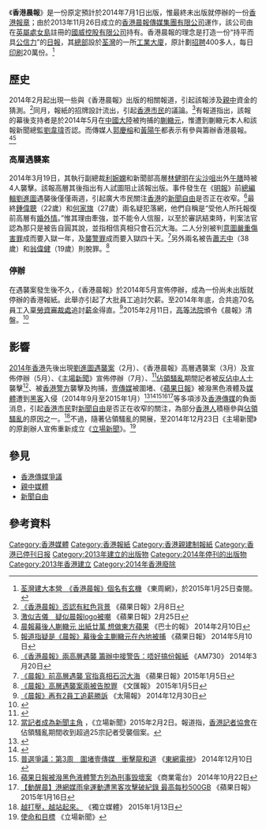 {{Infobox Newspaper
| name                = 香港晨報
| image               = 
| caption             = 香港晨報
| type                = 晨報
| owners              = 國威控股有限公司
| publisher           = 香港晨報傳媒集團有限公司
| editor              = [[利婉嫻|利婉嫻]]
| chiefeditor         = 
| foundation          = 原定預計於2014年7月
| ceased publication  = 2014年5月
| language            = [[中文|中文]]（繁體）
| headquarters        = {{HK}}[[荃灣|荃灣]]
| website             = 无
}}

《'''香港晨報'''》是一份原定預計於2014年7月1日出版，惟最終未出版就停辦的一份[[香港報章|香港報章]]；由於2013年11月26日成立的[[香港晨報傳媒集團有限公司|香港晨報傳媒集團有限公司]]運作，該公司由在[[英屬處女島|英屬處女島]]註冊的[[國威控股有限公司|國威控股有限公司]]持有。香港晨報的理念是打造一份“持平而具[[公信力|公信力]]”的[[日報|日報]]，其[[總部|總部]]設於[[荃灣|荃灣]]的一所[[工業大廈|工業大廈]]，原計劃[[招聘|招聘]]400多人，每日[[印刷|印刷]]20萬份。<ref>[http://eastweek.my-magazine.me/?aid=31732 荃灣建大本營　《香港晨報》個名有玄機] {{Wayback|url=http://eastweek.my-magazine.me/?aid=31732 |date=20160310133434 }} 《東周網》，於2015年1月25日查閱。</ref>

== 歷史 ==
2014年2月起出現一些與《香港晨報》出版的相關報道，引起該報涉及[[親中|親中]]資金的猜測。<ref>[http://hk.apple.nextmedia.com/news/art/20140208/18618741 《香港晨報》否認有紅色背景] {{Wayback|url=http://hk.apple.nextmedia.com/news/art/20140208/18618741 |date=20160820135814 }}《蘋果日報》2月8日</ref>同月，報紙的招牌設計流出，引起[[香港市民|香港市民]]的議論。<ref>[http://hk.apple.nextmedia.com/news/art/20140225/18637011 激似吉儀　疑似晨報logo被嘲] {{Wayback|url=http://hk.apple.nextmedia.com/news/art/20140225/18637011 |date=20160304142813 }}《蘋果日報》2月25日</ref>有報道指出，該報的幕後支持者是於2014年5月在[[中國大陸|中國大陸]]被拘捕的[[蒯轍元|蒯轍元]]，惟遭到蒯轍元本人和該報新聞總監[[劉韋瑋|劉韋瑋]]否認。而傳媒人[[郭慶榕|郭慶榕]]和[[黃陽午|黃陽午]]都表示有參與籌辦香港晨報。<ref>[http://www.bastillepost.com/hongkong/1-%E6%94%BF%E4%BA%8B/94485-%E6%99%A8%E5%A0%B1%E5%B9%95%E5%BE%8C%E4%BA%BA%E8%92%AF%E8%BD%8D%E5%85%83-%E5%87%BA%E7%B4%99%E5%BB%BF%E8%90%AC-%E6%83%B3%E5%81%9A%E6%9D%B1%E6%96%B9%E8%98%8B%E6%9E%9C?r=w 晨報幕後人蒯轍元 出紙廿萬 想做東方蘋果] {{Wayback|url=http://www.bastillepost.com/hongkong/1-%E6%94%BF%E4%BA%8B/94485-%E6%99%A8%E5%A0%B1%E5%B9%95%E5%BE%8C%E4%BA%BA%E8%92%AF%E8%BD%8D%E5%85%83-%E5%87%BA%E7%B4%99%E5%BB%BF%E8%90%AC-%E6%83%B3%E5%81%9A%E6%9D%B1%E6%96%B9%E8%98%8B%E6%9E%9C?r=w |date=20160619025008 }} 《巴士的報》 2014年2月10日</ref><ref>[http://hk.apple.nextmedia.com/realtime/news/20140510/52464613 報道指疑是《晨報》幕後金主蒯轍元在內地被捕] {{Wayback|url=http://hk.apple.nextmedia.com/realtime/news/20140510/52464613 |date=20160304222321 }} 《蘋果日報》 2014年5月10日</ref>

===高層遇襲案===
2014年3月19日，其執行副總裁[[利婉嫻|利婉嫻]]和新聞部高層[[林健明|林健明]]在[[尖沙咀|尖沙咀]]出外[[午膳|午膳]]時被4人襲擊。該報高層其後指出有人試圖阻止該報出版。事件發生在《[[明報|明報]]》前[[總編輯|總編輯]][[劉進圖|劉進圖]]遇襲後僅僅兩週，引起廣大市民關注[[香港|香港]]的[[新聞自由|新聞自由]]是否正在收窄。<ref>[http://www.am730.com.hk/article-199010 《香港晨報》兩高層遇襲 籌辦中接警告：唔好搞份報紙] {{Wayback|url=http://www.am730.com.hk/article-199010 |date=20160627190855 }} 《AM730》 2014年3月20日</ref>最終[[鍾偉聰|鍾偉聰]]（22歲）和[[何家旗|何家旗]]（27歲）兩名疑犯落網，他們自稱是“受他人所托報復前高層有[[婚外情|婚外情]]。”惟其理由牽強，並不能令人信服，以至於審訊結束時，判案法官認為那只是被告自圓其說，並指相信真相只會石沉大海。二人分別被判[[意圖嚴重傷害罪|意圖嚴重傷害罪]]成而要入獄一年，及[[襲警罪|襲警罪]]成而要入獄四十天。<ref>[http://hk.apple.nextmedia.com/realtime/news/20150105/53301797 《晨報》前高層遇襲 官指真相石沉大海] {{Wayback|url=http://hk.apple.nextmedia.com/realtime/news/20150105/53301797 |date=20150619171551 }}《蘋果日報》2015年1月5日</ref>另外兩名被告[[蕭志中|蕭志中]]（38歲）和[[翁偉健|翁偉健]]（19歲）則脫罪。<ref>[http://news.wenweipo.com/2015/01/05/IN1501050053.htm 《晨報》高層遇襲案兩被告脫罪] {{Wayback|url=http://news.wenweipo.com/2015/01/05/IN1501050053.htm |date=20180930024915 }} 《文匯報》  2015年1月5日</ref>

===停辦===
在遇襲案發生後不久，《香港晨報》於2014年5月宣佈停辦，成為一份尚未出版就停辦的香港報紙。此舉亦引起了大批員工追討欠薪。至2014年年底，合共逾70名員工入稟[[勞資審裁處|勞資審裁處]]追討[[薪金|薪金]]得直。<ref>[https://hk.news.yahoo.com/%E6%99%A8%E5%A0%B1-%E5%86%8D%E6%9C%892%E5%93%A1%E5%B7%A5%E8%BF%BD%E8%96%AA%E5%8B%9D%E8%A8%B4-214019456.html 《晨報》再有2員工追薪勝訴] {{Wayback|url=https://hk.news.yahoo.com/%E6%99%A8%E5%A0%B1-%E5%86%8D%E6%9C%892%E5%93%A1%E5%B7%A5%E8%BF%BD%E8%96%AA%E5%8B%9D%E8%A8%B4-214019456.html |date=20150211180835 }} 《太陽報》 2014年12月30日</ref>2015年2月11日，[[香港高等法院|高等法院]]頒令《晨報》清盤。<ref>{{Cite web |url=http://hk.apple.nextmedia.com/realtime/news/20150211/53426101 |title=《晨報》正式清盤 |access-date=2015-02-11 |archive-date=2015-07-27 |archive-url=https://web.archive.org/web/20150727002754/http://hk.apple.nextmedia.com/realtime/news/20150211/53426101 |dead-url=no }}</ref>

==影響==
[[2014年香港|2014年香港]]先後出現[[劉進圖遇襲案|劉進圖遇襲案]]（2月）、《香港晨報》高層遇襲案（3月）及宣佈停辦（5月）、《[[主場新聞|主場新聞]]》宣佈停辦（7月）、<ref>{{cite web |url=http://inews.mingpao.com/htm/INews/20140726/gb717290.htm |title=蔡東豪：恐懼誤判 結束主場新聞 |language=zh-hant |publisher=[[明報|明報即時新聞網]] |date=2014-07-26 |accessdate=2014-07-26 |archive-date=2014-08-09 |archive-url=https://web.archive.org/web/20140809223531/http://inews.mingpao.com/htm/INews/20140726/gb717290.htm |dead-url=no }}</ref>[[佔領騷亂|佔領騷亂]]期間記者被[[反佔中大遊行|反佔中人士]]襲擊<ref>[https://thestandnews.com/politics/%E7%95%B6%E8%A8%98%E8%80%85%E6%88%90%E7%82%BA%E6%96%B0%E8%81%9E%E4%B8%BB%E8%A7%92/ 當記者成為新聞主角] {{Wayback|url=https://thestandnews.com/politics/%E7%95%B6%E8%A8%98%E8%80%85%E6%88%90%E7%82%BA%E6%96%B0%E8%81%9E%E4%B8%BB%E8%A7%92/ |date=20200813003045 }}，《立場新聞》2015年2月2日。報道指，[[香港記者協會|香港記者協會]]在佔領騷亂期間收到超過25宗記者受襲個案。</ref>、被[[香港警方|香港警方]]襲擊及拘捕，[[壹傳媒|壹傳媒]]被圍堵、《[[蘋果日報|蘋果日報]]》被潑黑色液體及[[媒體|媒體]]遭到[[黑客|黑客]]入侵（2014年9月至2015年1月）<ref>{{cite news |url=http://hk.apple.nextmedia.com/realtime/news/20141125/53166630 |title=now新聞台工程人員被指襲警拘捕 |publisher=《[[蘋果日報_(香港)|蘋果日報 (香港)]]》 |date=2014-11-26 |language=zh-hant |accessdate=2015-01-27 |archive-date=2014-11-28 |archive-url=https://web.archive.org/web/20141128061141/http://hk.apple.nextmedia.com/realtime/news/20141125/53166630 |dead-url=no }}</ref><ref>{{cite news|title=《蘋果》記者採訪被指襲警帶署|url=http://hk.apple.nextmedia.com/news/art/20141128/18950751|newspaper=蘋果日報|date=2014-11-28|accessdate=2015-01-27|archive-date=2014-11-28|archive-url=https://web.archive.org/web/20141128005342/http://hk.apple.nextmedia.com/news/art/20141128/18950751|dead-url=no}}</ref><ref>[http://www.on.cc/hk/bkn/cnt/news/20141210/bkn-20141210221234964-1210_00822_001.html 普選爭議：第3周　圍堵壹傳媒　衝擊龍和道] 《[[東網電視|東網電視]]》 2014年12月10日</ref><ref>[https://hk.news.yahoo.com/%E8%98%8B%E6%9E%9C%E6%97%A5%E5%A0%B1%E8%A2%AB%E6%BD%91%E9%BB%91%E8%89%B2%E6%B6%B2%E9%AB%94%E8%AD%A6%E6%96%B9%E5%88%97%E7%82%BA%E5%88%91%E4%BA%8B%E6%AF%81%E5%A3%9E%E6%A1%88-224600962.html 蘋果日報被潑黑色液體警方列為刑事毁壞案] {{Wayback|url=https://hk.news.yahoo.com/%E8%98%8B%E6%9E%9C%E6%97%A5%E5%A0%B1%E8%A2%AB%E6%BD%91%E9%BB%91%E8%89%B2%E6%B6%B2%E9%AB%94%E8%AD%A6%E6%96%B9%E5%88%97%E7%82%BA%E5%88%91%E4%BA%8B%E6%AF%81%E5%A3%9E%E6%A1%88-224600962.html |date=20180930044508 }} 《商業電台》 2014年10月22日</ref><ref>[http://hk.apple.nextmedia.com/realtime/news/20150116/53337093 【動醒晨】港網媒雨傘運動遭黑客攻擊破紀錄 最高每秒500GB] {{Wayback|url=http://hk.apple.nextmedia.com/realtime/news/20150116/53337093 |date=20170905225829 }} 《蘋果日報》 2015年1月16日</ref>等多項涉及[[香港傳媒|香港傳媒]]的負面消息，引起[[香港市民|香港市民]]對[[新聞自由|新聞自由]]是否正在收窄的關注，為部分[[香港人|香港人]]積極參與[[佔領騷亂|佔領騷亂]]的原因之一。<ref>[http://www.inmediahk.net/node/1030471 越打壓，越站起來。] {{Wayback|url=http://www.inmediahk.net/node/1030471 |date=20180930063306 }} 《獨立媒體》 2015年1月13日</ref>不過，隨著佔領騷亂的開展，至2014年12月23日《主場新聞》的原創辦人宣佈重新成立《[[立場新聞|立場新聞]]》。<ref name=":0">[https://www.facebook.com/standnewshk 使命和目標] {{Wayback|url=https://www.facebook.com/standnewshk |date=20210402180842 }} 《立場新聞》</ref>

==參見==
*[[香港傳媒爭議|香港傳媒爭議]]
*[[親中媒體|親中媒體]]
*[[新聞自由|新聞自由]]

==參考資料==
{{Reflist}}

{{香港主要報章}}

[[Category:香港媒體|Category:香港媒體]]
[[Category:香港報紙|Category:香港報紙]]
[[Category:香港親建制報紙|Category:香港親建制報紙]]
[[Category:香港已停刊日报|Category:香港已停刊日报]]
[[Category:2013年建立的出版物|Category:2013年建立的出版物]]
[[Category:2014年停刊的出版物|Category:2014年停刊的出版物]]
[[Category:2013年香港建立|Category:2013年香港建立]]
[[Category:2014年香港廢除|Category:2014年香港廢除]]